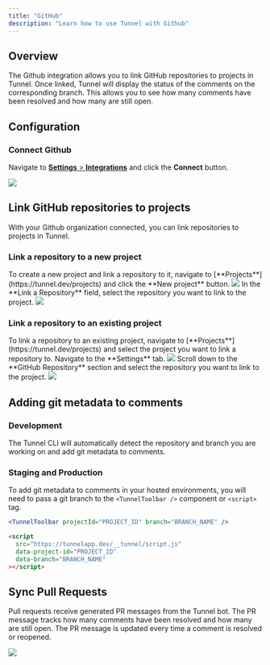 ```yaml
---
title: "GitHub"
description: "Learn how to use Tunnel with Github"
---
```


## Overview

The Github integration allows you to link GitHub repositories to projects in Tunnel. Once linked, Tunnel will display the status of the comments on the corresponding branch. This allows you to see how many comments have been resolved and how many are still open.

## Configuration

### Connect Github

Navigate to [**Settings** > **Integrations**](https://tunnel.dev/settings/integrations) and click the **Connect** button.

<Frame>
  <img src="/assets/screenshots/integrations/github/organization-settings.png" />
</Frame>

## Link GitHub repositories to projects

With your Github organization connected, you can link repositories to projects in Tunnel.

### Link a repository to a new project

<Steps>
  <Step title="Create a new project">
    To create a new project and link a repository to it, navigate to
    [**Projects**](https://tunnel.dev/projects) and click the **New project**
    button.
    <Frame>
      <img src="/assets/screenshots/integrations/github/create-project.png" />
    </Frame>
  </Step>
  <Step title="Select a repository">
    In the **Link a Repository** field, select the repository you want to link
    to the project.
    <Frame>
      <img src="/assets/screenshots/integrations/github/new-projectselect-repository.png" />
    </Frame>
  </Step>
</Steps>

### Link a repository to an existing project

<Steps>
  <Step title="Navigate to your project's settings">
    To link a repository to an existing project, navigate to
    [**Projects**](https://tunnel.dev/projects) and select the project you want
    to link a repository to. Navigate to the **Settings** tab.
    <Frame>
      <img src="/assets/screenshots/integrations/github/existing-project-settings.png" />
    </Frame>
  </Step>
  <Step title="Select a repository">
    Scroll down to the **GitHub Repository** section and select the repository
    you want to link to the project.
    <Frame>
      <img src="/assets/screenshots/integrations/github/existing-project-select-repository.png" />
    </Frame>
  </Step>
</Steps>

## Adding git metadata to comments

### Development
The Tunnel CLI will automatically detect the repository and branch you are working on and add git metadata to comments.

### Staging and Production

To add git metadata to comments in your hosted environments, you will need to pass a git branch to the `<TunnelToolbar />` component or `<script>` tag.

<CodeGroup>

```jsx SDK
<TunnelToolbar projectId="PROJECT_ID" branch="BRANCH_NAME" />
```

```html <script> tag
<script
  src="https://tunnelapp.dev/__tunnel/script.js"
  data-project-id="PROJECT_ID"
  data-branch="BRANCH_NAME"
></script>
```

</CodeGroup>

## Sync Pull Requests

Pull requests receive generated PR messages from the Tunnel bot. The PR message tracks how many comments have been resolved and how many are still open. The PR message is updated every time a comment is resolved or reopened.

<Frame>
  <img src="/assets/screenshots/integrations/github/pr-message.png" />
</Frame>
